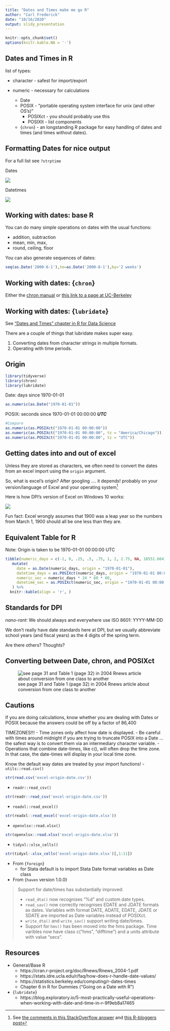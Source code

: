```yaml
---
title: "Dates and Times make me go R"
author: "Carl Frederick"
date: "10/16/2020"
output: slidy_presentation
---
```


```r
knitr::opts_chunk$set()
options(knitr.kable.NA = '-')
```

## Dates and Times in R

list of types: 

- character - safest for import/export

- numeric - necessary for calculations
    - Date
    - POSIX - "portable operating system interface for unix (and other OS's)"
      - POSIXct - you should probably use this
      - POSIXlt - list components
    - {`chron`} - an longstanding R package for easy handling of dates and times
      (and times without dates).

## Formatting Dates for nice output

For a full list see `?strptime` 

Dates

![](formatting-dates.png)

Datetimes

![](formatting-datetimes.png)

## Working with dates: base R

You can do many simple operations on dates with the usual functions:

- addition, subtraction
- mean, min, max, 
- round, ceiling, floor

You can also generate sequences of dates: 

```r
seq(as.Date('2000-6-1'),to=as.Date('2000-8-1'),by='2 weeks')
```

## Working with dates: {`chron`}

Either the [chron manual](https://cran.rstudio.com/web/packages/chron/chron.pdf) 
or [this link to a page at UC-Berkeley](https://statistics.berkeley.edu/computing/r-dates-times)

## Working with dates: {`lubridate`}

See ["Dates and Times" chapter in R for Data Science](https://r4ds.had.co.nz/dates-and-times.html)

There are a couple of things that lubridate makes super easy. 

1. Converting dates from character strings in multiple formats.
2. Operating with time periods.

## Origin

```r
library(tidyverse)
library(chron)
library(lubridate)
```


Date: days since 1970-01-01
```r
as.numeric(as.Date("1970-01-01"))

```

POSIX: seconds since 1970-01-01 00:00:00 ***UTC***
```r
#Compare
as.numeric(as.POSIXct("1970-01-01 00:00:00"))
as.numeric(as.POSIXct("1970-01-01 00:00:00", tz = "America/Chicago"))
as.numeric(as.POSIXct("1970-01-01 00:00:00", tz = "UTC"))
```

## Getting dates into and out of excel

Unless they are stored as characters, we often need to convert the dates from 
an excel import using the `origin` argument.

So, what is excel's origin? After googling .... it depends! probably on your 
version/language of Excel and your operating system[^1]

[^1]: See [the comments in this StackOverflow answer](https://stackoverflow.com/questions/43230470/how-to-convert-excel-date-format-to-proper-date-in-r) and [this R-bloggers post](https://www.r-bloggers.com/2013/08/date-formats-in-r/#:~:text=Date.,date%20is%20January%201%2C%201904.)

Here is how DPI's version of Excel on Windows 10 works:

![](excel-origin-date.png)

Fun fact: Excel wrongly assumes that 1900 was a leap year so the numbers from 
March 1, 1900 should all be one less than they are.

## Equivalent Table for R

Note: Origin is taken to be 1970-01-01 00:00:00 UTC

```r
tibble(numeric_days = c(-1, 0, .25, .5, .75, 1, 2, 2.75, NA, 18551.6041667)) %>% 
   mutate(
     date = as.Date(numeric_days, origin = "1970-01-01"),
     datetime_days = as.POSIXct(numeric_days, origin = "1970-01-01 00:00:00", tz = "UTC"),
     numeric_sec = numeric_days * 24 * 60 * 60,
     datetime_sec = as.POSIXct(numeric_sec, origin = "1970-01-01 00:00:00", tz = "UTC")
   ) %>% 
  knitr::kable(align = 'r', )
```

## Standards for DPI

*nano-rant*: We should always and everywhere use ISO 8601: YYYY-MM-DD

We don't really have date standards here at DPI, but we usually abbreviate 
school years (and fiscal years) as the 4 digits of the spring term. 

Are there others? Thoughts?

## Converting between Date, chron, and POSIXct

![see page 31 and Table 1 (page 32) in 2004 Rnews article about conversion from one class to another](date-vs-chron-vs-posix-table.png)

## Cautions

If you are doing calculations, know whether you are dealing with Dates or POSIX
because the answers could be off by a factor of 86,400

TIMEZONES!!!
    - Time zones only affect how date is displayed. 
    - Be careful with times around midnight if you are trying to truncate POSIX
      into a Date ... the safest way is to convert them via an intermediary 
      character variable.
    - Operations that combine date-times, like c(), will often drop the time 
      zone. In that case, the date-times will display in your local time zone.

Know the default way dates are treated by your import functions!
- `utils::read.csv()`
```r
str(read.csv('excel-origin-date.csv'))
```
- `readr::read_csv()`
```r
str(readr::read_csv('excel-origin-date.csv'))
```
- `readxl::read_excel()`
```r
str(readxl::read_excel('excel-origin-date.xlsx'))
```
- `openxlsx::read.xlsx()`
```r
str(openxlsx::read.xlsx('excel-origin-date.xlsx'))
```
- `tidyxl::xlsx_cells()`
```r
str(tidyxl::xlsx_cells('excel-origin-date.xlsx')[,1:11])
```
- From {`foreign`} 
    - for Stata default is to import Stata Date format variables as Date class
- From {`haven` version 1.0.0}

>Support for date/times has substantially improved:
>
> - `read_dta()` now recognises “%d” and custom date types.
> - `read_sav()` now correctly recognises EDATE and JDATE formats as dates. Variables with format DATE, ADATE, EDATE, JDATE or SDATE are imported as Date variables instead of POSIXct.
> - `write_dta()` and `write_sav()` support writing date/times.
> - Support for `hms()` has been moved into the hms package. Time varibles now have class c("hms", "difftime") and a units attribute with value “secs”.

## Resources

- General/Base R
    - https://cran.r-project.org/doc/Rnews/Rnews_2004-1.pdf
    - https://stats.idre.ucla.edu/r/faq/how-does-r-handle-date-values/
    - https://statistics.berkeley.edu/computing/r-dates-times
    - Chapter 6 in R for Dummies ("Going on a Date with R")
- {`lubridate`}
    - https://blog.exploratory.io/5-most-practically-useful-operations-when-working-with-date-and-time-in-r-9f9eb8a17465
    
    
    